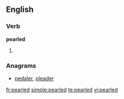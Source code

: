 
==English==

===Verb===
'''pearled'''

# {{past of|[[pearl]]}}

===Anagrams===
* [[pedaler#English|pedaler]], [[pleader#English|pleader]]

[[fr:pearled]]
[[simple:pearled]]
[[te:pearled]]
[[vi:pearled]]